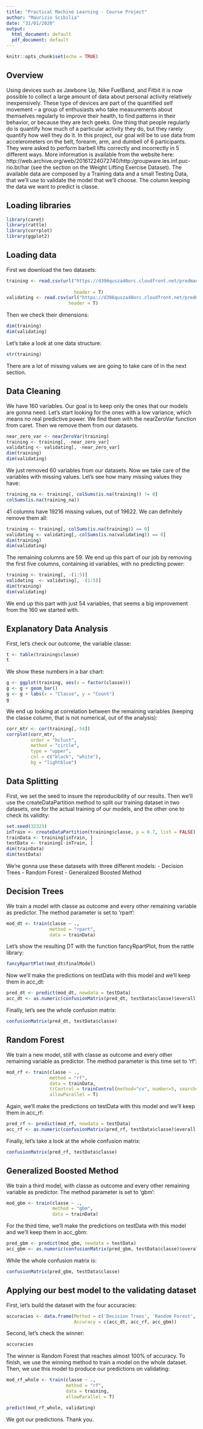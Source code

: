 ```yaml
---
title: "Practical Machine Learning - Course Project"
author: "Maurizio Scibilia"
date: "31/01/2020"
output:
  html_document: default
  pdf_document: default
---
```


```r
knitr::opts_chunk$set(echo = TRUE)
```

## Overview

Using devices such as Jawbone Up, Nike FuelBand, and Fitbit it is now possible to collect a large amount of data about personal activity relatively inexpensively. These type of devices are part of the quantified self movement – a group of enthusiasts who take measurements about themselves regularly to improve their health, to find patterns in their behavior, or because they are tech geeks. One thing that people regularly do is quantify how much of a particular activity they do, but they rarely quantify how well they do it. 
In this project, our goal will be to use data from accelerometers on the belt, forearm, arm, and dumbell of 6 participants. They were asked to perform barbell lifts correctly and incorrectly in 5 different ways. 
More information is available from the website here: http://web.archive.org/web/20161224072740/http:/groupware.les.inf.puc-rio.br/har (see the section on the Weight Lifting Exercise Dataset).
The available data are composed by a Training data and a small Testing Data, that we'll use to validate the model that we'll choose.
The column keeping the data we want to predict is classe.



## Loading libraries

```r
library(caret)
library(rattle)
library(corrplot)
library(ggplot2)
```



## Loading data

First we download the two datasets:
```r
training <- read.csv(url("https://d396qusza40orc.cloudfront.net/predmachlearn/pml-training.csv"), 
          
                         header = T)
validating <- read.csv(url("https://d396qusza40orc.cloudfront.net/predmachlearn/pml-testing.csv"), 
                       header = T)
```

Then we check their dimensions:
```r
dim(training)
dim(validating)
```

Let's take a look at one data structure:
```r
str(training)
```

There are a lot of missing values we are going to take care of in the next section.



## Data Cleaning

We have 160 variables.
Our goal is to keep only the ones that our models are gonna need.
Let's start looking for the ones with a low variance, which means no real predictive power.
We find them with the nearZeroVar function from caret.
Then we remove them from our datasets.
```r
near_zero_var <- nearZeroVar(training)
training <- training[, -near_zero_var]
validating <- validating[, -near_zero_var]
dim(training)
dim(validating)
```

We just removed 60 variables from our datasets.
Now we take care of the variables with missing values.
Let's see how many missing values they have:
```r
training_na <- training[, colSums(is.na(training)) != 0]
colSums(is.na(training_na))
```

41 columns have 19216 missing values, out of 19622.
We can definitely remove them all:
```r
training <- training[, colSums(is.na(training)) == 0]
validating <- validating[, colSums(is.na(validating)) == 0]
dim(training)
dim(validating)
```

The remaining columns are 59.
We end up this part of our job by removing the first five columns, containing id variables, with no predicting power:
```r
training <- training[, -(1:5)]
validating  <- validating[, -(1:5)]
dim(training)
dim(validating)
```

We end up this part with just 54 variables, that seems a big improvement from the 160 we started with.



## Explanatory Data Analysis

First, let's check our outcome, the variable classe:
```r
t <- table(training$classe)
t
```

We show these numbers in a bar chart:
```r
g <- ggplot(training, aes(x = factor(classe)))
g <- g + geom_bar()
g <- g + labs(x = "Classe", y = "Count")
g
```

We end up looking at correlation between the remaining variables (keeping the classe column, that is not numerical, out of the analysis):
```r
corr_mtr <- cor(training[,-54])
corrplot(corr_mtr, 
         order = "hclust", 
         method = "circle", 
         type = "upper",
         col = c("black", "white"),
         bg = "lightblue")
```



## Data Splitting

First, we set the seed to insure the reproducibility of our results.
Then we'll use the createDataPartition method to split our training dataset in two datasets, one for the actual training of our models, and the other one to check its validity:
```r
set.seed(32323) 
inTrain <- createDataPartition(training$classe, p = 0.7, list = FALSE)
trainData <- training[inTrain, ]
testData <- training[-inTrain, ]
dim(trainData)
dim(testData)
```

We're gonna use these datasets with three different models:
- Decision Trees
- Random Forest
- Generalized Boosted Method



## Decision Trees

We train a model with classe as outcome and every other remaining variable as predictor.
The method parameter is set to 'rpart': 
```r
mod_dt <- train(classe ~ ., 
                method = "rpart", 
                data = trainData)
```

Let's show the resulting DT with the function fancyRpartPlot, from the rattle library:
```r
fancyRpartPlot(mod_dt$finalModel)
```

Now we'll make the predictions on testData with this model and we'll keep them in acc_dt:
```r
pred_dt <- predict(mod_dt, newdata = testData)
acc_dt <- as.numeric(confusionMatrix(pred_dt, testData$classe)$overall[1])
```

Finally, let's see the whole confusion matrix:
```r
confusionMatrix(pred_dt, testData$classe)
```



## Random Forest

We train a new model, still with classe as outcome and every other remaining variable as predictor.
The method parameter is this time set to 'rf': 
```r
mod_rf <- train(classe ~ ., 
                method = "rf", 
                data = trainData,
                trControl = trainControl(method="cv", number=5, search="grid"),
                allowParallel = T)
```

Again, we'll make the predictions on testData with this model and we'll keep them in acc_rf:
```r
pred_rf <- predict(mod_rf, newdata = testData)
acc_rf <- as.numeric(confusionMatrix(pred_rf, testData$classe)$overall[1])
```

Finally, let's take a look at the whole confusion matrix:
```r
confusionMatrix(pred_rf, testData$classe)
```



## Generalized Boosted Method

We train a third model, with classe as outcome and every other remaining variable as predictor.
The method parameter is set to 'gbm': 
```r
mod_gbm <- train(classe ~ ., 
                 method = "gbm", 
                 data = trainData)
```

For the third time, we'll make the predictions on testData with this model and we'll keep them in acc_gbm:
```r
pred_gbm <- predict(mod_gbm, newdata = testData)
acc_gbm <- as.numeric(confusionMatrix(pred_gbm, testData$classe)$overall[1])
```

While the whole confusion matrix is:
```r
confusionMatrix(pred_gbm, testData$classe)
```



## Applying our best model to the validating dataset

First, let's build the dataset with the four accuracies:
```r
accuracies <- data.frame(Method = c('Decision Trees', 'Random Forest', 'Generalized Boosted Method'),
                         Accuracy = c(acc_dt, acc_rf, acc_gbm))
```

Second, let's check the winner:
```r
accuracies
```

The winner is Random Forest that reaches almost 100% of accuracy.
To finish, we use the winning method to train a model on the whole dataset.
Then, we use this model to produce our predictions on validating:
```r
mod_rf_whole <- train(classe ~ ., 
                      method = "rf", 
                      data = training,
                      allowParallel = T)
```

```r
predict(mod_rf_whole, validating)
```

We got our predictions. 
Thank you.